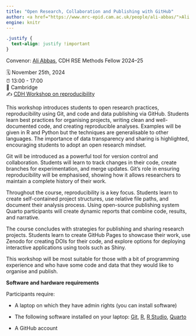 ```yaml
---
title: "Open Research, Collaboration and Publishing with GitHub"
author: <a href="https://www.mrc-epid.cam.ac.uk/people/ali-abbas/">Ali Abbas</a>
engine: knitr
---
```


```css
.justify {
  text-align: justify !important
}
```

Convenor: [Ali Abbas](https://www.cdh.cam.ac.uk/about/people/ali-abbas/?category=1754), CDH RSE Methods Fellow 2024–25

🗓️ November 25th, 2024\
⏰ 13:00 - 17:00\
🏨 Cambridge\
✍️ [CDH Workshop on reproducibility](https://tinyurl.com/cdh-repro)

This workshop introduces students to open research practices, reproducibility using Git, and code and data publishing via GitHub. Students learn best practices for organising projects, writing clean and well-documented code, and creating reproducible analyses. Examples will be given in R and Python but the techniques are generalisable to other languages. The importance of data transparency and sharing is highlighted, encouraging students to adopt an open research mindset.

Git will be introduced as a powerful tool for version control and collaboration. Students will learn to track changes in their code, create branches for experimentation, and merge updates. Git’s role in ensuring reproducibility will be emphasised, showing how it allows researchers to maintain a complete history of their work.

Throughout the course, reproducibility is a key focus. Students learn to create self-contained project structures, use relative file paths, and document their analysis process. Using open-source publishing system Quarto participants will create dynamic reports that combine code, results, and narrative.

The course concludes with strategies for publishing and sharing research projects. Students learn to create GitHub Pages to showcase their work, use Zenodo for creating DOIs for their code, and explore options for deploying interactive applications using tools such as Shiny.

This workshop will be most suitable for those with a bit of programming experience and who have some code and data that they would like to organise and publish.

**Software and hardware requirements**

Participants require:

-   A laptop on which they have admin rights (you can install software)

-   The following software installed on your laptop: [Git](https://git-scm.com/downloads), [R](https://cran.r-project.org/), [R Studio](https://posit.co/downloads/), [Quarto](https://quarto.org/)

-   A GitHub account
